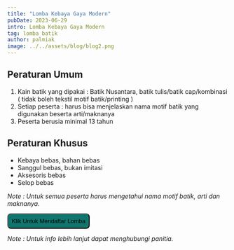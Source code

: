 ```yaml
---
title: "Lomba Kebaya Gaya Modern"
pubDate: 2023-06-29
intro: Lomba Kebaya Gaya Modern
tag: lomba batik
author: palmiak
image: ../../assets/blog/blog2.png
---
```



## Peraturan Umum

1.  Kain batik yang dipakai : Batik Nusantara, batik tulis/batik cap/kombinasi ( tidak boleh tekstil motif batik/printing )
2.  Setiap peserta : harus bisa menjelaskan nama motif batik yang digunakan beserta arti/maknanya
3.  Peserta berusia minimal 13 tahun

## Peraturan Khusus

- Kebaya bebas, bahan bebas
- Sanggul bebas, bukan imitasi
- Aksesoris bebas
- Selop bebas

*Note : Untuk semua peserta harus mengetahui nama motif batik, arti dan maknanya.*

<a href="https://bit.ly/SerasiKebayaBatik" target="_blank">
  <button style="border-radius: 8px; padding: 8px; background-color: #0f766e; ">Klik Untuk Mendaftar Lomba </button>
</a>





*Note : Untuk info lebih lanjut dapat menghubungi panitia.*

<a
      class=""
      aria-label="Chat on WhatsApp"
      href="https://wa.me/6283879591219?text=Halo,%20saya%20ingin%20bertanya%20mengenai%20Hari%20Batik%20"
      target="_blank"
    >

<Image src={wabutton} width={300} height={60} alt="" />
    </a>

